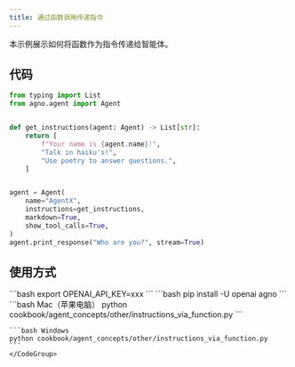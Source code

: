 ```yaml
---
title: 通过函数调用传递指令
---
```

本示例展示如何将函数作为指令传递给智能体。

## 代码

```python cookbook/agent_concepts/other/instructions_via_function.py
from typing import List
from agno.agent import Agent


def get_instructions(agent: Agent) -> List[str]:
    return [
        f"Your name is {agent.name}!",
        "Talk in haiku's!",
        "Use poetry to answer questions.",
    ]


agent = Agent(
    name="AgentX",
    instructions=get_instructions,
    markdown=True,
    show_tool_calls=True,
)
agent.print_response("Who are you?", stream=True)
```

## 使用方式

<Steps>
  <Snippet file="create-venv-step.mdx" />

  <Step title="设置您的 API 密钥">
    ```bash
    export OPENAI_API_KEY=xxx
    ```
  </Step>

  <Step title="安装库">
    ```bash
    pip install -U openai agno
    ```
  </Step>

  <Step title="运行智能体">
    <CodeGroup>
    ```bash Mac（苹果电脑）
    python cookbook/agent_concepts/other/instructions_via_function.py
    ```

    ```bash Windows
    python cookbook/agent_concepts/other/instructions_via_function.py
    ```
    </CodeGroup>
  </Step>
</Steps>